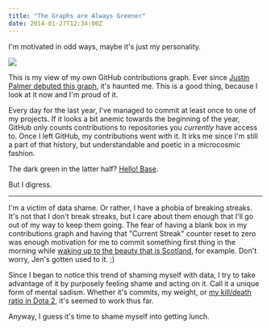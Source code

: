 ```yaml
---
title: "The Graphs are Always Greener"
date: 2014-01-27T12:34:00Z
---
```


I'm motivated in odd ways, maybe it's just my personality.

[![](/journal/2014/the-graphs-are-always-greener/contributions.png)][5]

This is my view of my own GitHub contributions graph. Ever since [Justin Palmer debuted this graph][1], it's haunted me. This is a good thing, because I look at it now and I'm proud of it.

Every day for the last year, I've managed to commit at least once to one of my projects. If it looks a bit anemic towards the beginning of the year, GitHub only counts contributions to repositories you *currently* have access to. Once I left GitHub, my contributions went with it. It irks me since I'm still a part of that history, but understandable and poetic in a microcosmic fashion.

The dark green in the latter half? [Hello! Base][2].

But I digress.

---

I'm a victim of data shame. Or rather, I have a phobia of breaking streaks. It's not that I don't break streaks, but I care about them enough that I'll go out of my way to keep them going. The fear of having a blank box in my contributions graph and having that "Current Streak" counter reset to zero was enough motivation for me to commit something first thing in the morning while [waking up to the beauty that is Scotland][3], for example. Don't worry, Jen's gotten used to it. ;)

Since I began to notice this trend of shaming myself with data, I try to take advantage of it by purposely feeling shame and acting on it. Call it a unique form of mental sadism. Whether it's commits, my weight, or [my kill/death ratio in Dota 2][4], it's seemed to work thus far.

Anyway, I guess it's time to shame myself into getting lunch.


[1]: https://github.com/blog/1360-introducing-contributions
[2]: https://hello-base.com/
[3]: http://instagram.com/p/dSwEONIRfz/
[4]: http://dotabuff.com/players/49279472
[5]: http://avalonstar.com/journal/2014/the-graphs-are-always-greener/contributions.png
